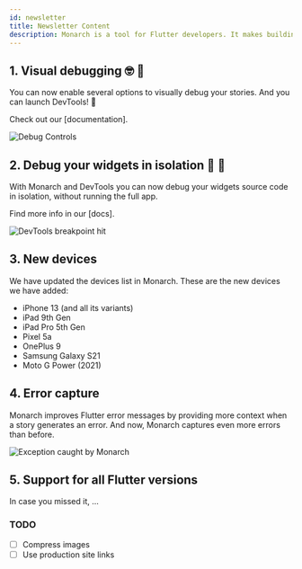 ```yaml
---
id: newsletter
title: Newsletter Content
description: Monarch is a tool for Flutter developers. It makes building beautiful apps a simpler and faster experience.
---
```


<!-- fertrig: As of 2021-10-05, this page is not linked from anywhere. I used it to draft the 
content of the first newsletter which will go out as an email. I think we can use it for 
future newsletters as well. Just override the contents and share it with the team.-->


## 1. Visual debugging 🤓 🐛
You can now enable several options to visually debug your stories. And you can launch
DevTools! 🚀 

Check out our [documentation].

<img className="docs-screenshot macos" alt="Debug Controls" src={debug_controls}/>

## 2. Debug your widgets in isolation 🦾 🤯
With Monarch and DevTools you can now debug your widgets source code in isolation, 
without running the full app.

Find more info in our [docs].

<img className="docs-screenshot macos" alt="DevTools breakpoint hit" src={devtools_breakpoint_hit}/>

## 3. New devices
We have updated the devices list in Monarch. These are the new devices we have added:

- iPhone 13 (and all its variants)
- iPad 9th Gen
- iPad Pro 5th Gen
- Pixel 5a
- OnePlus 9
- Samsung Galaxy S21
- Moto G Power (2021)

## 4. Error capture
Monarch improves Flutter error messages by providing more context when a story 
generates an error. And now, Monarch captures even more errors than before.

<img className="docs-screenshot macos" alt="Exception caught by Monarch" src={exception_caugh_by_monarch}/>

## 5. Support for all Flutter versions
In case you missed it, ...

### TODO
- [ ] Compress images
- [ ] Use production site links